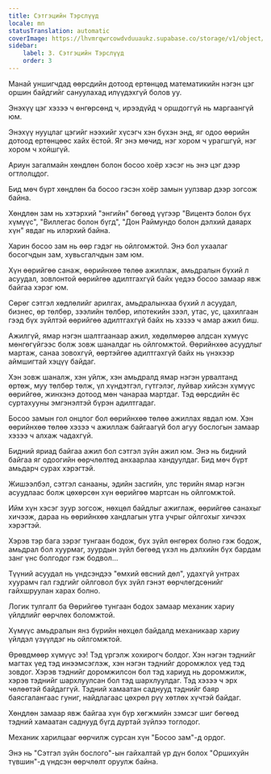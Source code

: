 ```yaml
---
title: Сэтгэцийн Тэрслүүд
locale: mn
statusTranslation: automatic
coverImage: https://lhvmrqwrcowdvduuaukz.supabase.co/storage/v1/object/public/strapi-uploads/small_cover-tratado-de-psicologia-revolucionaria.webp-5e15e1cec4e0ebebcde5d7fc7565d8fd.webp
sidebar:
    label: 3. Сэтгэцийн Тэрслүүд
    order: 3
---
```

Манай уншигчдад өөрсдийн дотоод ертөнцөд математикийн нэгэн цэг оршин байдгийг сануулахад илүүдэхгүй болов уу.

Энэхүү цэг хэзээ ч өнгөрсөнд ч, ирээдүйд ч оршдоггүй нь маргаангүй юм.

Энэхүү нууцлаг цэгийг нээхийг хүсэгч хэн бүхэн энд, яг одоо өөрийн дотоод ертөнцөөс хайх ёстой. Яг энэ мөчид, нэг хором ч урагшгүй, нэг хором ч хойшгүй.

Ариун загалмайн хөндлөн болон босоо хоёр хэсэг нь энэ цэг дээр огтлолцдог.

Бид мөч бүрт хөндлөн ба босоо гэсэн хоёр замын уулзвар дээр зогсож байна.

Хөндлөн зам нь хэтэрхий "энгийн" бөгөөд үүгээр "Вицентэ болон бүх хүмүүс", "Виллегас болон бүгд", "Дон Раймундо болон дэлхий даяарх хүн" явдаг нь илэрхий байна.

Харин босоо зам нь өөр гэдэг нь ойлгомжтой. Энэ бол ухаалаг босогчдын зам, хувьсгалчдын зам юм.

Хүн өөрийгөө санаж, өөрийнхөө төлөө ажиллаж, амьдралын бүхий л асуудал, зовлонтой өөрийгөө адилтгахгүй байх үедээ босоо замаар явж байгаа хэрэг юм.

Сөрөг сэтгэл хөдлөлийг арилгах, амьдралынхаа бүхий л асуудал, бизнес, өр төлбөр, зээлийн төлбөр, ипотекийн зээл, утас, ус, цахилгаан гээд бүх зүйлтэй өөрийгөө адилтгахгүй байх нь хэзээ ч амар ажил биш.

Ажилгүй, ямар нэгэн шалтгаанаар ажил, хөдөлмөрөө алдсан хүмүүс мөнгөгүйгээс болж зовж шаналдаг нь ойлгомжтой. Өөрийнхөө асуудлыг мартаж, санаа зовохгүй, өөртэйгөө адилтгахгүй байх нь үнэхээр аймшигтай хэцүү байдаг.

Хэн зовж шаналж, хэн уйлж, хэн амьдралд ямар нэгэн урвалтанд өртөж, муу төлбөр төлж, үл хүндэтгэл, гүтгэлэг, луйвар хийсэн хүмүүс өөрийгөө, жинхэнэ дотоод мөн чанараа мартдаг. Тэд өөрсдийн ёс суртахууны эмгэнэлтэй бүрэн адилтгадаг.

Босоо замын гол онцлог бол өөрийнхөө төлөө ажиллах явдал юм. Хэн өөрийнхөө төлөө хэзээ ч ажиллаж байгаагүй бол агуу бослогын замаар хэзээ ч алхаж чадахгүй.

Бидний яриад байгаа ажил бол сэтгэл зүйн ажил юм. Энэ нь бидний байгаа яг одоогийн өөрчлөлтөд анхаарлаа хандуулдаг. Бид мөч бүрт амьдарч сурах хэрэгтэй.

Жишээлбэл, сэтгэл санааны, эдийн засгийн, улс төрийн ямар нэгэн асуудлаас болж цөхөрсөн хүн өөрийгөө мартсан нь ойлгомжтой.

Ийм хүн хэсэг зуур зогсож, нөхцөл байдлыг ажиглаж, өөрийгөө санахыг хичээж, дараа нь өөрийнхөө хандлагын утга учрыг ойлгохыг хичээх хэрэгтэй.

Хэрэв тэр бага зэрэг тунгаан бодож, бүх зүйл өнгөрөх болно гэж бодож, амьдрал бол хуурмаг, зуурдын зүйл бөгөөд үхэл нь дэлхийн бүх бардам занг үнс болгодог гэж бодвол...

Түүний асуудал нь үндсэндээ "өмхий өвсний дөл", удахгүй унтрах хуурамч гал гэдгийг ойлговол бүх зүйл гэнэт өөрчлөгдсөнийг гайхшруулан харах болно.

Логик тулгалт ба Өөрийгөө тунгаан бодох замаар механик хариу үйлдлийг өөрчлөх боломжтой.

Хүмүүс амьдралын янз бүрийн нөхцөл байдалд механикаар хариу үйлдэл үзүүлдэг нь ойлгомжтой.

Өрөвдмөөр хүмүүс ээ! Тэд үргэлж хохирогч болдог. Хэн нэгэн тэднийг магтах үед тэд инээмсэглэж, хэн нэгэн тэднийг доромжлох үед тэд зовдог. Хэрэв тэднийг доромжилсон бол тэд хариуд нь доромжилж, хэрэв тэднийг шархлуулсан бол тэд шархлуулдаг. Тэд хэзээ ч эрх чөлөөтэй байдаггүй. Тэдний хамаатан саднууд тэднийг баяр баясгалангаас гуниг, найдлагаас цөхрөл рүү хөтлөх хүчтэй байдаг.

Хөндлөн замаар явж байгаа хүн бүр хөгжмийн зэмсэг шиг бөгөөд тэдний хамаатан саднууд бүгд дуртай зүйлээ тоглодог.

Механик харилцааг өөрчилж сурсан хүн "Босоо зам"-д ордог.

Энэ нь "Сэтгэл зүйн бослого"-ын гайхалтай үр дүн болох "Оршихуйн түвшин"-д үндсэн өөрчлөлт оруулж байна.

